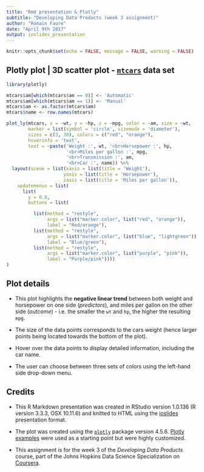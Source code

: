 ```yaml
---
title: "Rmd presentation & Plotly"
subtitle: "Developing Data Products (week 3 assignment)"
author: "Romain Faure"
date: "April 9th 2017"
output: ioslides_presentation
---
```


```r
knitr::opts_chunk$set(echo = FALSE, message = FALSE, warning = FALSE)
```

## Plotly plot | 3D scatter plot - [`mtcars`](https://stat.ethz.ch/R-manual/R-devel/library/datasets/html/mtcars.html)  data set


```r
library(plotly)

mtcars$am[which(mtcars$am == 0)] <- 'Automatic'
mtcars$am[which(mtcars$am == 1)] <- 'Manual'
mtcars$am <- as.factor(mtcars$am)
mtcars$name <- row.names(mtcars)

plot_ly(mtcars, x = ~wt, y = ~hp, z = ~mpg, color = ~am, size = ~wt,
        marker = list(symbol = 'circle', sizemode = 'diameter'), 
        sizes = c(3, 30), colors = c("red", "orange"), 
        hoverinfo = 'text',
        text = ~paste('Weight :', wt, '<br>Horsepower :', hp,
                      '<br>Miles per gallon :', mpg, 
                      '<br>Transmission :', am,
                      '<br>Car :', name)) %>%
  layout(scene = list(xaxis = list(title = 'Weight'),
                     yaxis = list(title = 'Horsepower'),
                     zaxis = list(title = 'Miles per gallon')),
    updatemenus = list(
      list(
        y = 0.8,
        buttons = list(

          list(method = "restyle",
               args = list("marker.color", list("red", "orange")),
               label = "Red/orange"),
          list(method = "restyle",
               args = list("marker.color", list("blue", "lightgreen")),
               label = "Blue/green"),
          list(method = "restyle",
               args = list("marker.color", list("purple", "pink")),
               label = "Purple/pink"))))
)
```

## Plot details

- This plot highlights the **negative linear trend** between both weight and horsepower on one side (*predictors*), and miles per gallon on the other side (*outcome*) - i.e. the smaller the `wt` and `hp`, the higher the resulting `mpg`.

- The size of the data points corresponds to the cars weight (hence larger points being located towards the bottom of the plot).

- Hover over the data points to display detailed information, including the car name.

- The user can choose between three sets of colors using the left-hand side drop-down menu.

## Credits

- This R Markdown presentation was created in RStudio version 1.0.136 (R version 3.3.3, OSX 10.11.6) and knitted to HTML using the [ioslides](http://rmarkdown.rstudio.com/ioslides_presentation_format.html) presentation format.

- The plot was created using the [`plotly`](https://cran.r-project.org/web/packages/plotly/index.html) package version 4.5.6. [Plotly examples](https://plot.ly/r/3d-scatter-plots/) were used as a starting point but were highly customized.

- This assignment is for the week 3 of the *Developing Data Products* course, part of the Johns Hopkins Data Science Specialization on [Coursera](http://coursera.org/).
